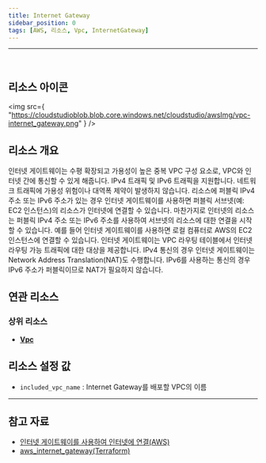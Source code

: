 ```yaml
---
title: Internet Gateway
sidebar_position: 0
tags: [AWS, 리소스, Vpc, InternetGateway]
---
```


<hr />
<br />

## 리소스 아이콘

<img
    src={
        "https://cloudstudioblob.blob.core.windows.net/cloudstudio/awsImg/vpc-internet_gateway.png"
    }
/>

## 리소스 개요

인터넷 게이트웨이는 수평 확장되고 가용성이 높은 중복 VPC 구성 요소로, VPC와 인터넷 간에 통신할 수 있게 해줍니다. IPv4 트래픽 및 IPv6 트래픽을 지원합니다. 네트워크 트래픽에 가용성 위험이나 대역폭 제약이 발생하지 않습니다.
리소스에 퍼블릭 IPv4 주소 또는 IPv6 주소가 있는 경우 인터넷 게이트웨이를 사용하면 퍼블릭 서브넷(예: EC2 인스턴스)의 리소스가 인터넷에 연결할 수 있습니다. 마찬가지로 인터넷의 리소스는 퍼블릭 IPv4 주소 또는 IPv6 주소를 사용하여 서브넷의 리소스에 대한 연결을 시작할 수 있습니다. 예를 들어 인터넷 게이트웨이를 사용하면 로컬 컴퓨터로 AWS의 EC2 인스턴스에 연결할 수 있습니다.
인터넷 게이트웨이는 VPC 라우팅 테이블에서 인터넷 라우팅 가능 트래픽에 대한 대상을 제공합니다. IPv4 통신의 경우 인터넷 게이트웨이는 Network Address Translation(NAT)도 수행합니다. IPv6를 사용하는 통신의 경우 IPv6 주소가 퍼블릭이므로 NAT가 필요하지 않습니다.

## 연관 리소스

### 상위 리소스

-   [**Vpc**](https://docs.cstudio.app/docs/resource/aws/Vpc/)

## 리소스 설정 값

-   `included_vpc_name` : Internet Gateway를 배포할 VPC의 이름

---

## 참고 자료

-   [인터넷 게이트웨이를 사용하여 인터넷에 연결(AWS)](https://docs.aws.amazon.com/ko_kr/vpc/latest/userguide/VPC_Internet_Gateway.html)
-   [aws_internet_gateway(Terraform)](https://registry.terraform.io/providers/hashicorp/aws/latest/docs/resources/internet_gateway)
